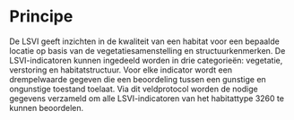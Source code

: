 # Principe

```{=html}
<!--
Korte omschrijving van de principes waarop het protocol gebaseerd is.
Bijvoorbeeld het principe achter het nemen van mengmonsters, principe achter visueel inschatten van de bedekking van een plant, ...
-->
```
De LSVI geeft inzichten in de kwaliteit van een habitat voor een bepaalde locatie op basis van de vegetatiesamenstelling en structuurkenmerken.
De LSVI-indicatoren kunnen ingedeeld worden in drie categorieën: vegetatie, verstoring en habitatstructuur.
Voor elke indicator wordt een drempelwaarde gegeven die een beoordeling tussen een gunstige en ongunstige toestand toelaat.
Via dit veldprotocol worden de nodige gegevens verzameld om alle LSVI-indicatoren van het habitattype 3260 te kunnen beoordelen.

